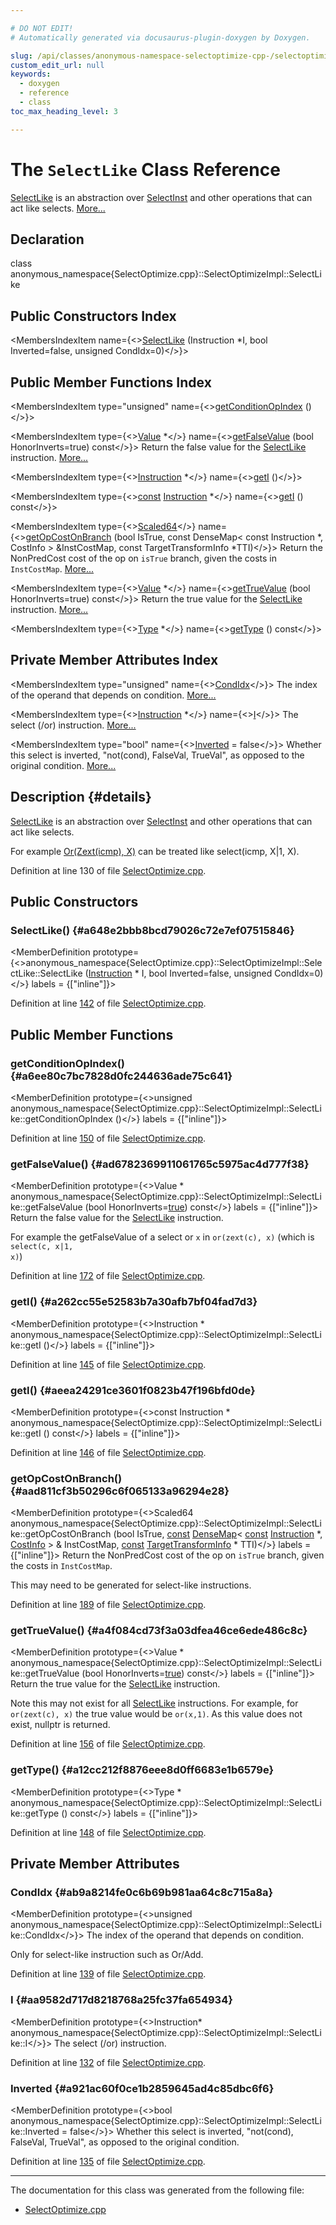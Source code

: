 ```yaml
---

# DO NOT EDIT!
# Automatically generated via docusaurus-plugin-doxygen by Doxygen.

slug: /api/classes/anonymous-namespace-selectoptimize-cpp-/selectoptimizeimpl/selectlike
custom_edit_url: null
keywords:
  - doxygen
  - reference
  - class
toc_max_heading_level: 3

---
```





# The `SelectLike` Class Reference

<DoxygenPage pluginConfig={pluginConfig}>

<a href="/docs/api/classes/anonymous-namespace-selectoptimize-cpp-/selectoptimizeimpl/selectlike">SelectLike</a> is an abstraction over <a href="/docs/api/classes/llvm/selectinst">SelectInst</a> and other operations that can act like selects. <a href="#details">More...</a>

## Declaration

<CodeBlock>class anonymous_namespace{SelectOptimize.cpp}::SelectOptimizeImpl::SelectLike</CodeBlock>

## Public Constructors Index

<MembersIndex>

<MembersIndexItem
  name={<><a href="#a648e2bbb8bcd79026c72e7ef07515846">SelectLike</a> (Instruction &#42;I, bool Inverted=false, unsigned CondIdx=0)</>}>
</MembersIndexItem>

</MembersIndex>

## Public Member Functions Index

<MembersIndex>

<MembersIndexItem
  type="unsigned"
  name={<><a href="#a6ee80c7bc7828d0fc244636ade75c641">getConditionOpIndex</a> ()</>}>
</MembersIndexItem>

<MembersIndexItem
  type={<><a href="/docs/api/classes/llvm/value">Value</a> &#42;</>}
  name={<><a href="#ad6782369911061765c5975ac4d777f38">getFalseValue</a> (bool HonorInverts=true) const</>}>
Return the false value for the <a href="/docs/api/classes/anonymous-namespace-selectoptimize-cpp-/selectoptimizeimpl/selectlike">SelectLike</a> instruction. <a href="#ad6782369911061765c5975ac4d777f38">More...</a>
</MembersIndexItem>

<MembersIndexItem
  type={<><a href="/docs/api/classes/llvm/instruction">Instruction</a> &#42;</>}
  name={<><a href="#a262cc55e52583b7a30afb7bf04fad7d3">getI</a> ()</>}>
</MembersIndexItem>

<MembersIndexItem
  type={<><a href="/docs/api/files/lib/lib/target/lib/target/aarch64/aarch64promoteconstant-cpp/#a90f8350fecae261c25be85d38b451bff">const</a> <a href="/docs/api/classes/llvm/instruction">Instruction</a> &#42;</>}
  name={<><a href="#aeea24291ce3601f0823b47f196bfd0de">getI</a> () const</>}>
</MembersIndexItem>

<MembersIndexItem
  type={<><a href="/docs/api/classes/anonymous-namespace-selectoptimize-cpp-/selectoptimizeimpl/#a7e50b359af6e42ca84e7152e049da6e5">Scaled64</a></>}
  name={<><a href="#aad811cf3b50296c6f065133a96294e28">getOpCostOnBranch</a> (bool IsTrue, const DenseMap&lt; const Instruction &#42;, CostInfo &gt; &amp;InstCostMap, const TargetTransformInfo &#42;TTI)</>}>
Return the NonPredCost cost of the op on <code>isTrue</code> branch, given the costs in <code>InstCostMap</code>. <a href="#aad811cf3b50296c6f065133a96294e28">More...</a>
</MembersIndexItem>

<MembersIndexItem
  type={<><a href="/docs/api/classes/llvm/value">Value</a> &#42;</>}
  name={<><a href="#a4f084cd73f3a03dfea46ce6ede486c8c">getTrueValue</a> (bool HonorInverts=true) const</>}>
Return the true value for the <a href="/docs/api/classes/anonymous-namespace-selectoptimize-cpp-/selectoptimizeimpl/selectlike">SelectLike</a> instruction. <a href="#a4f084cd73f3a03dfea46ce6ede486c8c">More...</a>
</MembersIndexItem>

<MembersIndexItem
  type={<><a href="/docs/api/classes/llvm/type">Type</a> &#42;</>}
  name={<><a href="#a12cc212f8876eee8d0ff6683e1b6579e">getType</a> () const</>}>
</MembersIndexItem>

</MembersIndex>

## Private Member Attributes Index

<MembersIndex>

<MembersIndexItem
  type="unsigned"
  name={<><a href="#ab9a8214fe0c6b69b981aa64c8c715a8a">CondIdx</a></>}>
The index of the operand that depends on condition. <a href="#ab9a8214fe0c6b69b981aa64c8c715a8a">More...</a>
</MembersIndexItem>

<MembersIndexItem
  type={<><a href="/docs/api/classes/llvm/instruction">Instruction</a> &#42;</>}
  name={<><a href="#aa9582d717d8218768a25fc37fa654934">I</a></>}>
The select (/or) instruction. <a href="#aa9582d717d8218768a25fc37fa654934">More...</a>
</MembersIndexItem>

<MembersIndexItem
  type="bool"
  name={<><a href="#a921ac60f0ce1b2859645ad4c85dbc6f6">Inverted</a> = false</>}>
Whether this select is inverted, &quot;not(cond), FalseVal, TrueVal&quot;, as opposed to the original condition. <a href="#a921ac60f0ce1b2859645ad4c85dbc6f6">More...</a>
</MembersIndexItem>

</MembersIndex>

## Description {#details}

<a href="/docs/api/classes/anonymous-namespace-selectoptimize-cpp-/selectoptimizeimpl/selectlike">SelectLike</a> is an abstraction over <a href="/docs/api/classes/llvm/selectinst">SelectInst</a> and other operations that can act like selects.

For example <a href="/docs/api/namespaces/llvm/#aac36edd0f1ce976f0025c98e88d3830ea3a2d5fe857d8f9541136a124c2edec6c">Or(Zext(icmp), X)</a> can be treated like select(icmp, X|1, X).

Definition at line 130 of file <a href="/docs/api/files/lib/lib/codegen/selectoptimize-cpp">SelectOptimize.cpp</a>.

<SectionDefinition>

## Public Constructors

### SelectLike() {#a648e2bbb8bcd79026c72e7ef07515846}

<MemberDefinition
  prototype={<>anonymous&#95;namespace&#123;SelectOptimize.cpp&#125;::SelectOptimizeImpl::SelectLike::SelectLike (<a href="/docs/api/classes/llvm/instruction">Instruction</a> &#42; I, bool Inverted=false, unsigned CondIdx=0)</>}
  labels = {["inline"]}>

Definition at line <a href="/docs/api/files/lib/lib/codegen/selectoptimize-cpp/#l00142">142</a> of file <a href="/docs/api/files/lib/lib/codegen/selectoptimize-cpp">SelectOptimize.cpp</a>.
</MemberDefinition>

</SectionDefinition>

<SectionDefinition>

## Public Member Functions

### getConditionOpIndex() {#a6ee80c7bc7828d0fc244636ade75c641}

<MemberDefinition
  prototype={<>unsigned anonymous&#95;namespace&#123;SelectOptimize.cpp&#125;::SelectOptimizeImpl::SelectLike::getConditionOpIndex ()</>}
  labels = {["inline"]}>

Definition at line <a href="/docs/api/files/lib/lib/codegen/selectoptimize-cpp/#l00150">150</a> of file <a href="/docs/api/files/lib/lib/codegen/selectoptimize-cpp">SelectOptimize.cpp</a>.
</MemberDefinition>

### getFalseValue() {#ad6782369911061765c5975ac4d777f38}

<MemberDefinition
  prototype={<>Value &#42; anonymous&#95;namespace&#123;SelectOptimize.cpp&#125;::SelectOptimizeImpl::SelectLike::getFalseValue (bool HonorInverts=<a href="/docs/api/files/lib/lib/analysis/basicaliasanalysis-cpp/#af6d5cafbdfc5313e65d990120021a3ec">true</a>) const</>}
  labels = {["inline"]}>
Return the false value for the <a href="/docs/api/classes/anonymous-namespace-selectoptimize-cpp-/selectoptimizeimpl/selectlike">SelectLike</a> instruction.

For example the getFalseValue of a select or <code>x</code> in <code>or(zext(c), x)</code> (which is <code>select(c, x|1, x)</code>)

Definition at line <a href="/docs/api/files/lib/lib/codegen/selectoptimize-cpp/#l00172">172</a> of file <a href="/docs/api/files/lib/lib/codegen/selectoptimize-cpp">SelectOptimize.cpp</a>.
</MemberDefinition>

### getI() {#a262cc55e52583b7a30afb7bf04fad7d3}

<MemberDefinition
  prototype={<>Instruction &#42; anonymous&#95;namespace&#123;SelectOptimize.cpp&#125;::SelectOptimizeImpl::SelectLike::getI ()</>}
  labels = {["inline"]}>

Definition at line <a href="/docs/api/files/lib/lib/codegen/selectoptimize-cpp/#l00145">145</a> of file <a href="/docs/api/files/lib/lib/codegen/selectoptimize-cpp">SelectOptimize.cpp</a>.
</MemberDefinition>

### getI() {#aeea24291ce3601f0823b47f196bfd0de}

<MemberDefinition
  prototype={<>const Instruction &#42; anonymous&#95;namespace&#123;SelectOptimize.cpp&#125;::SelectOptimizeImpl::SelectLike::getI () const</>}
  labels = {["inline"]}>

Definition at line <a href="/docs/api/files/lib/lib/codegen/selectoptimize-cpp/#l00146">146</a> of file <a href="/docs/api/files/lib/lib/codegen/selectoptimize-cpp">SelectOptimize.cpp</a>.
</MemberDefinition>

### getOpCostOnBranch() {#aad811cf3b50296c6f065133a96294e28}

<MemberDefinition
  prototype={<>Scaled64 anonymous&#95;namespace&#123;SelectOptimize.cpp&#125;::SelectOptimizeImpl::SelectLike::getOpCostOnBranch (bool IsTrue, <a href="/docs/api/files/lib/lib/target/lib/target/aarch64/aarch64promoteconstant-cpp/#a90f8350fecae261c25be85d38b451bff">const</a> <a href="/docs/api/classes/llvm/densemap">DenseMap</a>&lt; <a href="/docs/api/files/lib/lib/target/lib/target/aarch64/aarch64promoteconstant-cpp/#a90f8350fecae261c25be85d38b451bff">const</a> <a href="/docs/api/classes/llvm/instruction">Instruction</a> &#42;, <a href="/docs/api/structs/anonymous-namespace-selectoptimize-cpp-/selectoptimizeimpl/costinfo">CostInfo</a> &gt; &amp; InstCostMap, <a href="/docs/api/files/lib/lib/target/lib/target/aarch64/aarch64promoteconstant-cpp/#a90f8350fecae261c25be85d38b451bff">const</a> <a href="/docs/api/classes/llvm/targettransforminfo">TargetTransformInfo</a> &#42; TTI)</>}
  labels = {["inline"]}>
Return the NonPredCost cost of the op on <code>isTrue</code> branch, given the costs in <code>InstCostMap</code>.

This may need to be generated for select-like instructions.

Definition at line <a href="/docs/api/files/lib/lib/codegen/selectoptimize-cpp/#l00189">189</a> of file <a href="/docs/api/files/lib/lib/codegen/selectoptimize-cpp">SelectOptimize.cpp</a>.
</MemberDefinition>

### getTrueValue() {#a4f084cd73f3a03dfea46ce6ede486c8c}

<MemberDefinition
  prototype={<>Value &#42; anonymous&#95;namespace&#123;SelectOptimize.cpp&#125;::SelectOptimizeImpl::SelectLike::getTrueValue (bool HonorInverts=<a href="/docs/api/files/lib/lib/analysis/basicaliasanalysis-cpp/#af6d5cafbdfc5313e65d990120021a3ec">true</a>) const</>}
  labels = {["inline"]}>
Return the true value for the <a href="/docs/api/classes/anonymous-namespace-selectoptimize-cpp-/selectoptimizeimpl/selectlike">SelectLike</a> instruction.

Note this may not exist for all <a href="/docs/api/classes/anonymous-namespace-selectoptimize-cpp-/selectoptimizeimpl/selectlike">SelectLike</a> instructions. For example, for <code>or(zext(c), x)</code> the true value would be <code>or(x,1)</code>. As this value does not exist, nullptr is returned.

Definition at line <a href="/docs/api/files/lib/lib/codegen/selectoptimize-cpp/#l00156">156</a> of file <a href="/docs/api/files/lib/lib/codegen/selectoptimize-cpp">SelectOptimize.cpp</a>.
</MemberDefinition>

### getType() {#a12cc212f8876eee8d0ff6683e1b6579e}

<MemberDefinition
  prototype={<>Type &#42; anonymous&#95;namespace&#123;SelectOptimize.cpp&#125;::SelectOptimizeImpl::SelectLike::getType () const</>}
  labels = {["inline"]}>

Definition at line <a href="/docs/api/files/lib/lib/codegen/selectoptimize-cpp/#l00148">148</a> of file <a href="/docs/api/files/lib/lib/codegen/selectoptimize-cpp">SelectOptimize.cpp</a>.
</MemberDefinition>

</SectionDefinition>

<SectionDefinition>

## Private Member Attributes

### CondIdx {#ab9a8214fe0c6b69b981aa64c8c715a8a}

<MemberDefinition
  prototype={<>unsigned anonymous&#95;namespace&#123;SelectOptimize.cpp&#125;::SelectOptimizeImpl::SelectLike::CondIdx</>}>
The index of the operand that depends on condition.

Only for select-like instruction such as Or/Add.

Definition at line <a href="/docs/api/files/lib/lib/codegen/selectoptimize-cpp/#l00139">139</a> of file <a href="/docs/api/files/lib/lib/codegen/selectoptimize-cpp">SelectOptimize.cpp</a>.
</MemberDefinition>

### I {#aa9582d717d8218768a25fc37fa654934}

<MemberDefinition
  prototype={<>Instruction&#42; anonymous&#95;namespace&#123;SelectOptimize.cpp&#125;::SelectOptimizeImpl::SelectLike::I</>}>
The select (/or) instruction.

Definition at line <a href="/docs/api/files/lib/lib/codegen/selectoptimize-cpp/#l00132">132</a> of file <a href="/docs/api/files/lib/lib/codegen/selectoptimize-cpp">SelectOptimize.cpp</a>.
</MemberDefinition>

### Inverted {#a921ac60f0ce1b2859645ad4c85dbc6f6}

<MemberDefinition
  prototype={<>bool anonymous&#95;namespace&#123;SelectOptimize.cpp&#125;::SelectOptimizeImpl::SelectLike::Inverted = false</>}>
Whether this select is inverted, &quot;not(cond), FalseVal, TrueVal&quot;, as opposed to the original condition.

Definition at line <a href="/docs/api/files/lib/lib/codegen/selectoptimize-cpp/#l00135">135</a> of file <a href="/docs/api/files/lib/lib/codegen/selectoptimize-cpp">SelectOptimize.cpp</a>.
</MemberDefinition>

</SectionDefinition>

<hr/>

The documentation for this class was generated from the following file:

<ul>
<li><a href="/docs/api/files/lib/lib/codegen/selectoptimize-cpp">SelectOptimize.cpp</a></li>
</ul>

</DoxygenPage>
